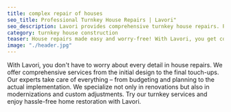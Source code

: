 ```yaml
---
title: complex repair of houses
seo_title: Professional Turnkey House Repairs | Lavori"
seo_description: Lavori provides comprehensive turnkey house repairs. Professional services from design to final details. Trust us with your home renovation!
category: turnkey house construction
teaser: House repairs made easy and worry-free! With Lavori, you get complete service from start to finish. Trust us with your renovation and enjoy hassle-free home restoration!
image: "./header.jpg"
---
```

<p>
With Lavori, you don't have to worry about every detail in house repairs. We offer comprehensive services from the initial design to the final touch-ups. Our experts take care of everything – from budgeting and planning to the actual implementation. We specialize not only in renovations but also in modernizations and custom adjustments. Try our turnkey services and enjoy hassle-free home restoration with Lavori.
</p>